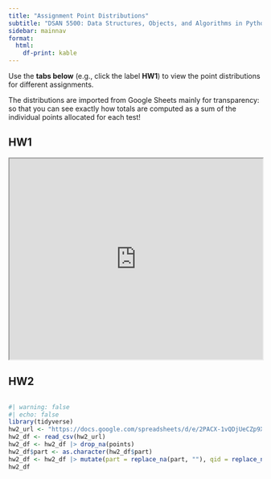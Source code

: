 ```yaml
---
title: "Assignment Point Distributions"
subtitle: "DSAN 5500: Data Structures, Objects, and Algorithms in Python"
sidebar: mainnav
format:
  html:
    df-print: kable
---
```


Use the **tabs below** (e.g., click the label **HW1**) to view the point distributions for different assignments.

The distributions are imported from Google Sheets mainly for transparency: so that you can see exactly how totals are computed as a sum of the individual points allocated for each test!

::: {.panel-tabset}

## HW1

```{=html}
<iframe src="https://docs.google.com/spreadsheets/d/e/2PACX-1vSlrqKdiNAgXyGgGdiZ8JgMFWmWPcEiuIbWEHz3GtqerrmjbO3yeAEZCc4k9HwONQZbD1JzAae_0GPK/pubhtml?widget=true&amp;headers=false" width="100%" height="400"></iframe>
```

## HW2

<div style="height: 400px !important; max-height: 400px !important; overflow-y: scroll !important;">

```r
#| warning: false
#| echo: false
library(tidyverse)
hw2_url <- "https://docs.google.com/spreadsheets/d/e/2PACX-1vQDjUeCZp9Xi9b97w5wRxwrgGk9lAVwEthXOj7Oiqh8DmlbmEzme3eEmjlR8mRINEOqdbzcTXQ0FlpE/pub?output=csv"
hw2_df <- read_csv(hw2_url)
hw2_df <- hw2_df |> drop_na(points)
hw2_df$part <- as.character(hw2_df$part)
hw2_df <- hw2_df |> mutate(part = replace_na(part, ""), qid = replace_na(qid, ""))
hw2_df
```

</div>

:::